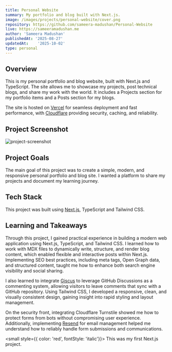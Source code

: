```yaml
---
title: Personal Website
summary: My portfolio and blog built with Next.js.
image: /images/projects/personal-website/cover.png
repository: https://github.com/sameera-madushan/Personal-Website
live: https://sameeramadushan.me
author: 'Sameera Madushan'
publishedAt: '2025-08-27'
updatedAt:    '2025-10-02'
type: personal
---
```


## Overview

This is my personal portfolio and blog website, built with Next.js and TypeScript. The site allows me to showcase my projects, post technical blogs, and share my work with the world. It includes a Projects section for my portfolio items and a Posts section for my blogs.  

The site is hosted on [Vercel](https://vercel.com) for seamless deployment and fast performance, with [Cloudflare](https://cloudflare.com) providing security, caching, and reliability.

## Project Screenshot

![project-screenshot](/images/projects/personal-website/project-screenshot.png)

## Project Goals

The main goal of this project was to create a simple, modern, and responsive personal portfolio and blog site. I wanted a platform to share my projects and document my learning journey.

## Tech Stack

This project was built using [Next.js](https://nextjs.org), TypeScript and Tailwind CSS.

## Learning and Takeaways

Through this project, I gained practical experience in building a modern web application using Next.js, TypeScript, and Tailwind CSS. I learned how to work with MDX files to dynamically write, structure, and render blog content, which enabled flexible and interactive posts within Next.js. Implementing SEO best practices, including meta tags, Open Graph data, and structured content, taught me how to enhance both search engine visibility and social sharing.

I also learned to integrate [Giscus](https://giscus.app) to leverage GitHub Discussions as a commenting system, allowing visitors to leave comments that sync with a GitHub repository. Using Tailwind CSS, I developed a responsive, clean, and visually consistent design, gaining insight into rapid styling and layout management.

On the security front, integrating Cloudflare Turnstile showed me how to protect forms from bots without compromising user experience. Additionally, implementing [Resend](https://resend.com) for email management helped me understand how to reliably handle form submissions and communications.


<small style={{ color: 'red', fontStyle: 'italic'}}>
This was my first Next.js project.
</small>
